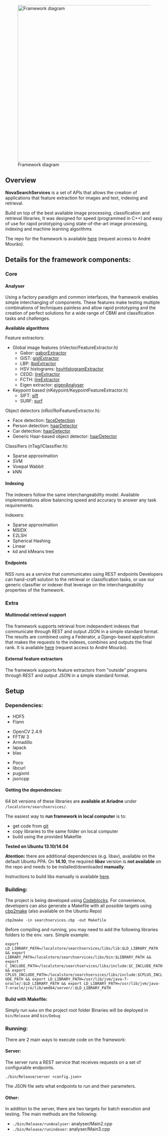 [[File:NSS.png|500px|thumb|right|Framework diagram]]

== Overview ==

'''NovaSearchServices''' is a set of APIs that allows the creation of applications that feature extraction for images and text, indexing and retrieval.

Build on top of the best available image processing, classification and retrieval libraries,
It was designed for speed (programmed in C++) and easy of use for rapid prototyping using state-of-the-art image processing, indexing and machine learning algorithms

The repo for the framework is available [https://bitbucket.org/a_mourao/searchservices here] (request access to André Mourão).

== Details for the framework components: ==

=== Core ===

==== Analyser ====

Using a factory paradigm and common interfaces, the framework enables simple interchanging of components. 
These features make testing multiple combinations of techniques painless and allow rapid prototyping and the creation of perfect solutions for a wide range of CBMI and classification tasks and challenges.

''' Available algorithms '''

Feature extractors:
* Global image features (nVector/FeatureExtractor.h)
** Gabor: [[GaborExtractor|gaborExtractor]]
** GIST: [[GISTExtractor|gistExtractor]]
** LBP: [[LBPExtractor|lbpExtractor]]
** HSV histograms: [[HistogramExtractor|hsvHistogramExtractor]]
** CEDD: [[LireExtrator|lireExtractor]]
** FCTH: [[LireExtrator|lireExtractor]]
** Eigen extractor: [[EigenExtractor|eigenAnalyser]]
* Keypoint based (nKeypoint/KeypointFeatureExtractor.h)
** SIFT: [[SIFTExtractor|sift]]
** SURF: [[SURFExtractor|surf]]

Object detectors (nRoi/RoiFeatureExtractor.h):
* Face detection: [[FaceDetection|faceDetection]]
* Person detection: [[HaarDetector|haarDetector]]
* Car detection: [[HaarDetector|haarDetector]]
* Generic Haar-based object detector: [[HaarDetector|haarDetector]]

Classifiers (nTag/IClassifier.h):
* Sparse approximation
* SVM
* Vowpal Wabbit
* kNN

==== Indexing ====

The indexers follow the same interchangeability model. Available implementations allow balancing speed and accuracy to answer any task requirements.

Indexers:
* Sparse approximation
* MSIDX
* E2LSH
* Spherical Hashing
* Linear
* kd and kMeans tree

==== Endpoints ====

NSS runs as a service that communicates using REST endpoints 
Developers can hand-craft solution to the retrieval or classification tasks, or use our generic classifier or indexer that leverage on the interchangeability properties of the framework.

=== Extra ===

==== Multimodal retrieval support ====

The framework supports retrieval from independent indexes that communicate through REST and output JSON in a simple standard format. The results are combined using a Federator, a Django-based application that makes the requests to the indexes, combines and outputs the final rank. It is available [https://bitbucket.org/a_mourao/federator here] (request access to André Mourão).

==== External feature extractors ====

The framework supports feature extractors from "outside" programs through REST and output JSON in a simple standard format.

== Setup ==

=== Dependencies: ===

* HDF5 
* Flann 
 
* OpenCV 2.4.9
* FFTW 3
* Armadillo 
* lapack 
* blas 

* Poco
* libcurl 
* pugixml
* jsoncpp

==== Getting the dependencies: ====

64 bit versions of these libraries are '''available at Ariadne''' under <code>/localstore/searchservices/</code>.

The easiest way to '''run framework in local computer''' is to:
* get code from [https://bitbucket.org/a_mourao/searchservices git]
* copy libraries to the same folder on local computer
* build using the provided Makefile

'''Tested on Ubuntu 13.10/14.04'''

'''Atention:''' there are additional dependencies (e.g. libav), available on the default Ubuntu PPA. On '''14.10''', the required '''libav''' version is '''not available''' on the repo and needs to be installed/downloaded '''manually'''.

Instructions to build libs manually is available [[Build_dependencies_from_source_for_NovaSearchServices|here]].

=== Building: ===

The project is being developed using [http://www.codeblocks.org/ Codeblocks].
For convenience, developers can also generate a Makefile with all possible targets using [http://sourceforge.net/projects/cbp2make/ cbp2make] (also available on the Ubuntu Repo)

<code>cbp2make -in searchservices.cbp -out Makefile</code>

Before compiling and running, you may need to add the following libraries folders to the env. vars. Simple example:

<code> export LD_LIBRARY_PATH=/localstore/searchservices/libs/lib:$LD_LIBRARY_PATH && export LIBRARY_PATH=/localstore/searchservices/libs/bin:$LIBRARY_PATH && export C_INCLUDE_PATH=/localstore/searchservices/libs/include:$C_INCLUDE_PATH && export CPLUS_INCLUDE_PATH=/localstore/searchservices/libs/include:$CPLUS_INCLUDE_PATH && export LD_LIBRARY_PATH=/usr/lib/jvm/java-7-oracle/:$LD_LIBRARY_PATH && export LD_LIBRARY_PATH=/usr/lib/jvm/java-7-oracle/jre/lib/amd64/server/:$LD_LIBRARY_PATH </code>

==== Build with Makefile: ====

Simply run <code>make</code> on the project root folder
Binaries will be deployed in <code>bin/Release</code> and <code>bin/Debug</code>

=== Running: ===

There are 2 main ways to execute code on the framework:

==== Server: ====

The server runs a REST service that receives requests on a set of configurable endpoints.

<code>./bin/Release/server <config.json> </code>

The JSON file sets what endpoints to run and their parameters.

==== Other: ====

In addition to the server, there are two targets for batch execution and testing. The main methods are the following:

* <code>./bin/Release/runAnalyser</code>: analyser/Main2.cpp
* <code>./bin/Release/runindexer</code>: analyser/Main3.cpp